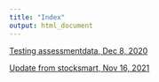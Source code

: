 ```yaml
---
title: "Index"
output: html_document
---
```


 <!-- ADD LINKS BELOW, note, using the RMD link syntax will open the presentation in the same tab, which is annoying. Use the html with the "_blank" to fix that behavior -->

<a href="https://sgaichas.github.io/stockstatusindicator/NewStockStatusMethod.html" target="_blank">Testing assessmentdata, Dec 8, 2020</a>

<a href="https://sgaichas.github.io/stockstatusindicator/StockStatus2021.html" target="_blank">Update from stocksmart, Nov 16, 2021</a>
